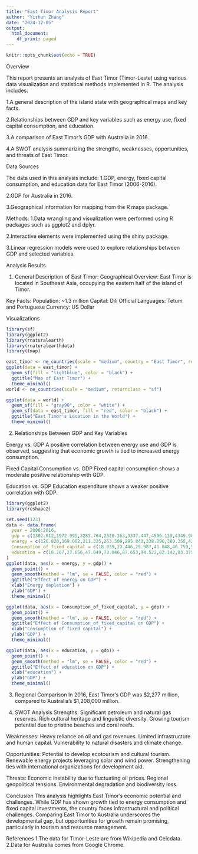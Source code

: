---
title: "East Timor Analysis Report"
author: "Yishun Zhang"
date: "2024-12-05"
output:
  html_document:
    df_print: paged
---

```{r setup, include=FALSE}
knitr::opts_chunk$set(echo = TRUE)
```

Overview

This report presents an analysis of East Timor (Timor-Leste) using various data visualization and statistical methods implemented in R. The analysis includes:

1.A general description of the island state with geographical maps and key facts.

2.Relationships between GDP and key variables such as energy use, fixed capital consumption, and education.

3.A comparison of East Timor's GDP with Australia in 2016.

4.A SWOT analysis summarizing the strengths, weaknesses, opportunities, and threats of East Timor.

Data Sources

The data used in this analysis include:
1.GDP, energy, fixed capital consumption, and education data for East Timor (2006-2016).

2.GDP for Australia in 2016.

3.Geographical information for mapping from the R maps package.

Methods:
1.Data wrangling and visualization were performed using R packages such as ggplot2 and dplyr.

2.Interactive elements were implemented using the shiny package.

3.Linear regression models were used to explore relationships between GDP and selected variables.

Analysis Results

1. General Description of East Timor:
Geographical Overview:
East Timor is located in Southeast Asia, occupying the eastern half of the island of Timor.

Key Facts:
Population: ~1.3 million
Capital: Dili
Official Languages: Tetum and Portuguese
Currency: US Dollar

Visualizations
```{r, echo=FALSE}
library(sf)
library(ggplot2)
library(rnaturalearth)
library(rnaturalearthdata)
library(tmap) 

east_timor <- ne_countries(scale = "medium", country = "East Timor", returnclass = "sf")
ggplot(data = east_timor) +
  geom_sf(fill = "lightblue", color = "black") +
  ggtitle("Map of East Timor") +
  theme_minimal()
world <- ne_countries(scale = "medium", returnclass = "sf")

ggplot(data = world) +
  geom_sf(fill = "gray90", color = "white") +
  geom_sf(data = east_timor, fill = "red", color = "black") +
  ggtitle("East Timor's Location in the World") +
  theme_minimal()


```

2. Relationships Between GDP and Key Variables

Energy vs. GDP
A positive correlation between energy use and GDP is observed, suggesting that economic growth is tied to increased energy consumption.

Fixed Capital Consumption vs. GDP
Fixed capital consumption shows a moderate positive relationship with GDP.

Education vs. GDP
Education expenditure shows a weaker positive correlation with GDP.
```{r, echo=FALSE}
library(ggplot2)
library(reshape2)

set.seed(123)
data <- data.frame(
  year = 2006:2016,
  gdp = c(1302.812,1972.995,3283.704,2520.363,3337.447,4596.139,4349.983,4169.791,3345.208,2805.437,2277.717),
  energy = c(126.828,169.082,211.335,253.589,295.843,338.096,380.350,422.604,464.857,507.044,287.548),
  Consumption_of_fixed_capital = c(18.039,23.446,29.987,41.048,46.759,56.280,63.922,80.364,88.011,110.706,111.194),
  education = c(18.207,27.656,47.049,73.046,87.653,94.522,82.142,83.375,113.547,91.762,89.158)
)
ggplot(data, aes(x = energy, y = gdp)) +
  geom_point() +
  geom_smooth(method = "lm", se = FALSE, color = "red") +
  ggtitle("Effect of energy on GDP") +
  xlab("Energy depletion") +
  ylab("GDP") +
  theme_minimal()

ggplot(data, aes(x = Consumption_of_fixed_capital, y = gdp)) +
  geom_point() +
  geom_smooth(method = "lm", se = FALSE, color = "red") +
  ggtitle("Effect of Consumption_of_fixed_capital on GDP") +
  xlab("Consumption of fixed capital") +
  ylab("GDP") +
  theme_minimal()

ggplot(data, aes(x = education, y = gdp)) +
  geom_point() +
  geom_smooth(method = "lm", se = FALSE, color = "red") +
  ggtitle("Effect of education on GDP") +
  xlab("education") +
  ylab("GDP") +
  theme_minimal()
```
3. Regional Comparison
In 2016, East Timor's GDP was $2,277 million, compared to Australia's $1,208,000 million.

4. SWOT Analysis
Strengths:
Significant petroleum and natural gas reserves.
Rich cultural heritage and linguistic diversity.
Growing tourism potential due to pristine beaches and coral reefs.

Weaknesses:
Heavy reliance on oil and gas revenues.
Limited infrastructure and human capital.
Vulnerability to natural disasters and climate change.

Opportunities:
Potential to develop ecotourism and cultural tourism.
Renewable energy projects leveraging solar and wind power.
Strengthening ties with international organizations for development aid.

Threats:
Economic instability due to fluctuating oil prices.
Regional geopolitical tensions.
Environmental degradation and biodiversity loss.

Conclusion
This analysis highlights East Timor's economic potential and challenges. While GDP has shown growth tied to energy consumption and fixed capital investments, the country faces infrastructural and political challenges. Comparing East Timor to Australia underscores the developmental gap, but opportunities for growth remain promising, particularly in tourism and resource management.

References
1.The data for Timor-Leste are from Wikipedia and Ceicdata. 
2.Data for Australia comes from Google Chrome.

